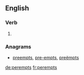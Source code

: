 ==English==

===Verb===
{{head|en|verb form}}

# {{en-third-person singular of|perempt}}

===Anagrams===
* [[preempts#English|preempts]], [[pre-empts#English|pre-empts]], [[preëmpts#English|preëmpts]]

[[de:perempts]]
[[fr:perempts]]